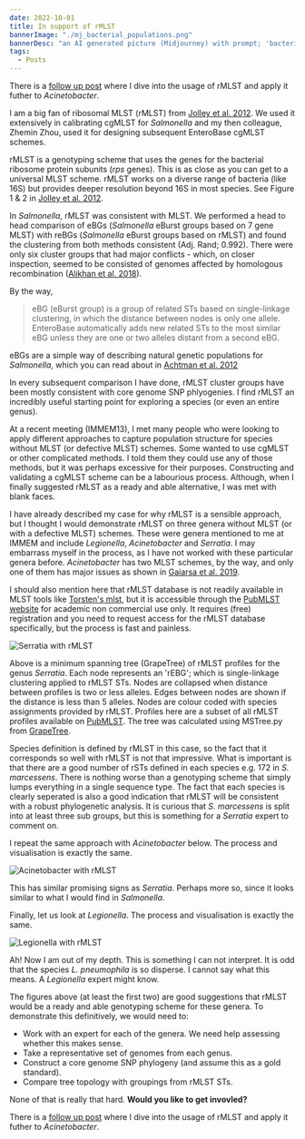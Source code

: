 ```yaml
---
date: 2022-10-01
title: In support of rMLST
bannerImage: "./mj_bacterial_populations.png"
bannerDesc: "an AI generated picture (Midjourney) with prompt; 'bacterial populations'. You can share and adapt this image following a CC BY-SA 4.0 licence."
tags:
  - Posts
---
```


There is a [follow up post](/posts/rmlst-in-acinetobacter) where I dive into the usage of rMLST and apply it futher to _Acinetobacter_.

I am a big fan of ribosomal MLST (rMLST) from [Jolley et al. 2012](https://pubmed.ncbi.nlm.nih.gov/22282518/). We used it extensively in calibrating cgMLST for _Salmonella_ and my then colleague, Zhemin Zhou, used it for designing subsequent EnteroBase cgMLST schemes.

rMLST is a genotyping scheme that uses the genes for the bacterial ribosome protein subunits (_rps_ genes). This is as close as you can get to a universal MLST scheme.
rMLST works on a diverse range of bacteria (like 16S) but provides deeper resolution beyond 16S in most species. See Figure 1 & 2 in [Jolley et al. 2012](https://pubmed.ncbi.nlm.nih.gov/22282518/).

In _Salmonella_, rMLST was consistent with MLST. We performed a head to head comparison of eBGs (_Salmonella_ eBurst groups based on 7 gene MLST) with reBGs (_Salmonella_ eBurst groups based on rMLST)
and found the clustering from both methods consistent (Adj. Rand; 0.992). There were only six cluster groups that had major conflicts - which, on closer inspection, seemed to be consisted of
genomes affected by homologous recombination ([Alikhan et al. 2018](https://journals.plos.org/plosgenetics/article?id=10.1371/journal.pgen.1007261)).

By the way,

> eBG (eBurst group) is a group of related STs based on single-linkage clustering, in which the distance between nodes is only one allele.
> EnteroBase automatically adds new related STs to the most similar eBG unless they are one or two alleles distant from a second eBG.

eBGs are a simple way of describing natural genetic populations for _Salmonella_, which you can read about in [Achtman et al. 2012](https://journals.plos.org/plospathogens/article?id=10.1371/journal.ppat.1002776)

In every subsequent comparison I have done, rMLST cluster groups have been mostly consistent with core genome SNP phlyogenies. I find rMLST an incredibly useful starting point for exploring a species (or even an entire genus).

At a recent meeting (IMMEM13), I met many people who were looking to apply different approaches to capture population structure for species without MLST (or defective MLST) schemes. Some wanted to use
cgMLST or other complicated methods. I told them they could use any of those methods, but it was perhaps excessive for their purposes. Constructing and validating a cgMLST scheme can be a labourious process.
Although, when I finally suggested rMLST as a ready and able alternative, I was met with blank faces.

I have already described my case for why rMLST is a sensible approach, but I thought I would demonstrate rMLST on three genera without MLST (or with a defective MLST) schemes. These were genera mentioned to me at IMMEM and
include _Legionella_, _Acinetobacter_ and _Serratia_. I may embarrass myself in the process, as I have not worked with these particular genera before. _Acinetobacter_ has two MLST schemes, by the way, and only one of them has major issues as shown in [Gaiarsa et al. 2019](https://www.frontiersin.org/articles/10.3389/fmicb.2019.00930/full).

I should also mention here that rMLST database is not readily available in MLST tools like [Torsten's mlst](https://github.com/tseemann/mlst), but it is accessible through the [PubMLST website](https://pubmlst.org/bigsdb?db=pubmlst_rmlst_seqdef) for academic non commercial use only. It requires (free) registration and you need to
request access for the rMLST database specifically, but the process is fast and painless.

![Serratia with rMLST](./Serratia.png)

Above is a minimum spanning tree (GrapeTree) of rMLST profiles for the genus _Serratia_. Each node represents an 'rEBG'; which is single-linkage clustering applied to rMLST STs. Nodes are collapsed when distance between profiles is two or less alleles. Edges between nodes are shown if the distance is less than 5 alleles.
Nodes are colour coded with species assignments provided by rMLST. Profiles here are a subset of all rMLST profiles available on [PubMLST](https://pubmlst.org/bigsdb?db=pubmlst_rmlst_seqdef). The tree was calculated using MSTree.py from [GrapeTree](https://github.com/achtman-lab/GrapeTree).

Species definition is defined by rMLST in this case, so the fact that it corresponds so well with rMLST is not that impressive. What is important is that there are a good number of rSTs defined in each species e.g. 172 in _S. marcessens_.
There is nothing worse than a genotyping scheme that simply lumps everything in a single sequence type. The fact that each species is clearly seperated is also a good indication that rMLST will be consistent with a robust phylogenetic
analysis. It is curious that _S. marcessens_ is split into at least three sub groups, but this is something for a _Serratia_ expert to comment on.

I repeat the same approach with _Acinetobacter_ below. The process and visualisation is exactly the same.

![Acinetobacter with rMLST](./Acineto.png)

This has similar promising signs as _Serratia_. Perhaps more so, since it looks similar to what I would find in _Salmonella_.

Finally, let us look at _Legionella_. The process and visualisation is exactly the same.

![Legionella with rMLST](legionella.png)

Ah! Now I am out of my depth. This is something I can not interpret. It is odd that the species _L. pneumophila_ is so disperse. I cannot say what this means. A _Legionella_ expert might know.

The figures above (at least the first two) are good suggestions that rMLST would be a ready and able genotyping scheme for these genera. To demonstrate this definitively, we would need to:

- Work with an expert for each of the genera. We need help assessing whether this makes sense.
- Take a representative set of genomes from each genus.
- Construct a core genome SNP phylogeny (and assume this as a gold standard).
- Compare tree topology with groupings from rMLST STs.

None of that is really that hard. **Would you like to get invovled?**

There is a [follow up post](/posts/rmlst-in-acinetobacter) where I dive into the usage of rMLST and apply it futher to _Acinetobacter_.
